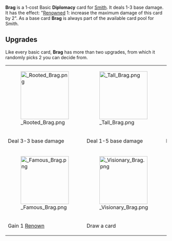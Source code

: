 {{Reupload}}

{{Card
|character = Smith
|rarity = Basic
|decktype = Negotiation
|cardtype = Diplomacy
|keywords = [[Renowned]], [[Renown]]
|upgradeable = Yes
|expreq = 6
|upgrade1 = Rooted Brag
|upgrade2 = Tall Brag
|upgrade3 = Lucid Brag
|upgrade4 = Brag of Clarity
|upgrade5 = Famous Brag
|upgrade6 = Visionary Brag}}

{{Quote|I don't mean to come off too cocky but...}}

'''Brag''' is a 1-cost Basic '''Diplomacy''' card for [[Smith]]. It deals 1-3 base damage. It has the effect: "[[Renowned]] 1: increase the maximum damage of this card by 2".
As a base card '''Brag''' is always part of the available card pool for Smith.

==Upgrades==
Like every basic card, '''Brag''' has more than two upgrades, from which it randomly picks 2 you can decide from.
{| class="wikitable" style="text-align:center"
|-
|[[File: Rooted Brag.png|150px]]
|[[File: Tall Brag.png|150px]]
|[[File: Lucid Brag.png|150px]]
|[[File: Brag of Clarity.png|150px]]
|-
!Deal 3-3 base damage
!Deal 1-5 base damage
!Deal 5 base damage; [[Expend]]
!Deal 7 base damage; [[Destroy]]
|-
|[[File: Famous Brag.png|150px]]
|[[File: Visionary Brag.png|150px]]
|-
!Gain 1 [[Renown]]
!Draw a card
|}
